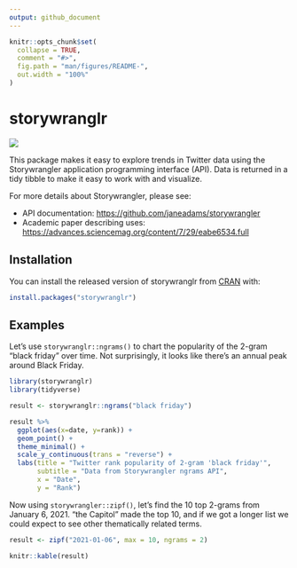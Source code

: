 ```yaml
---
output: github_document
---
```


<!-- README.md is generated from README.Rmd. Please edit that file -->

```r
knitr::opts_chunk$set(
  collapse = TRUE,
  comment = "#>",
  fig.path = "man/figures/README-",
  out.width = "100%"
)
```

# storywranglr

<!-- badges: start -->
[![](https://www.r-pkg.org/badges/version/storywranglr?color=green)](https://cran.r-project.org/package=storywranglr)
<!-- badges: end -->

This package makes it easy to explore trends in Twitter data using the Storywrangler application programming interface (API). Data is returned in a tidy tibble to make it easy to work with and visualize.

For more details about Storywrangler, please see:

* API documentation: <https://github.com/janeadams/storywrangler>
* Academic paper describing uses: <https://advances.sciencemag.org/content/7/29/eabe6534.full>

## Installation

You can install the released version of storywranglr from [CRAN](https://CRAN.R-project.org) with:

``` r
install.packages("storywranglr")
```

## Examples

Let's use `storywranglr::ngrams()` to chart the popularity of the 2-gram "black friday" over time. Not surprisingly, it looks like there's an annual peak around Black Friday.

```r
library(storywranglr)
library(tidyverse)

result <- storywranglr::ngrams("black friday")

result %>%
  ggplot(aes(x=date, y=rank)) +
  geom_point() +
  theme_minimal() +
  scale_y_continuous(trans = "reverse") +
  labs(title = "Twitter rank popularity of 2-gram 'black friday'",
       subtitle = "Data from Storywrangler ngrams API",
       x = "Date",
       y = "Rank")


```


Now using `storywrangler::zipf()`, let's find the 10 top 2-grams from January 6, 2021. "the Capitol" made the top 10, and if we got a longer list we could expect to see other thematically related terms.

```r
result <- zipf("2021-01-06", max = 10, ngrams = 2)

knitr::kable(result)
```
